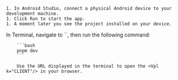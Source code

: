 <PlatformWrapper platform="android">

    1. In Android Studio, connect a physical Android device to your development machine.
    1. Click Run to start the app.
    1. A moment later you see the project installed on your device. 
</PlatformWrapper>

<PlatformWrapper platform="web">
    In Terminal, navigate to `<reference_app_root>`, then run the following command:

        ```bash
        pnpm dev
        ```

        Use the URL displayed in the terminal to open the <Vpl k="CLIENT"/> in your browser.
</PlatformWrapper>